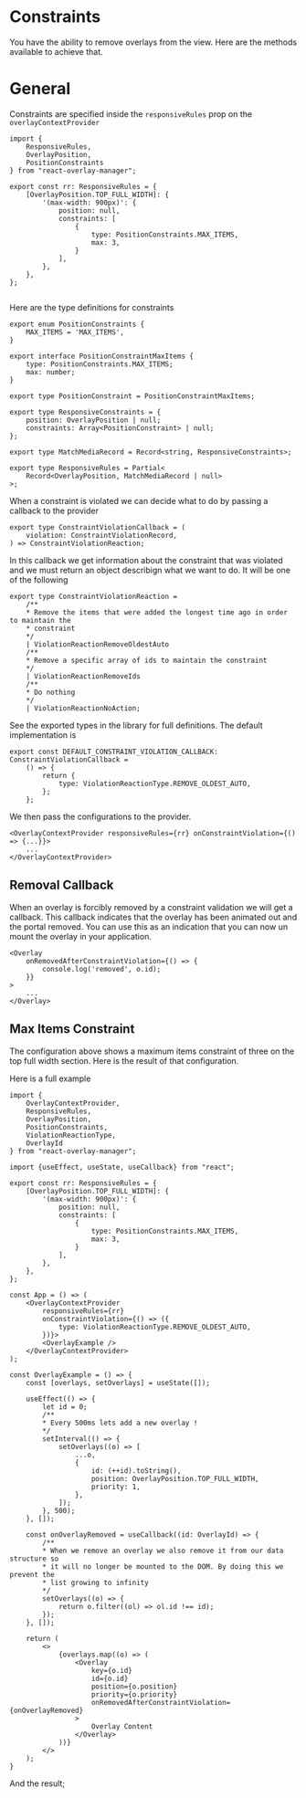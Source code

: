 
<Meta title="Documentation/Constraints" />

# Constraints
You have the ability to remove overlays from the view. Here are the methods available to achieve that.

# General
Constraints are specified inside the `responsiveRules` prop on the `overlayContextProvider`


```tsx dark="true"
import {
    ResponsiveRules,
    OverlayPosition,
    PositionConstraints
} from "react-overlay-manager";

export const rr: ResponsiveRules = {
    [OverlayPosition.TOP_FULL_WIDTH]: {
        '(max-width: 900px)': {
            position: null,
            constraints: [
                {
                    type: PositionConstraints.MAX_ITEMS,
                    max: 3,
                }
            ],
        },
    },
};


```


Here are the type definitions for constraints

```tsx dark="true"
export enum PositionConstraints {
    MAX_ITEMS = 'MAX_ITEMS',
}

export interface PositionConstraintMaxItems {
    type: PositionConstraints.MAX_ITEMS;
    max: number;
}

export type PositionConstraint = PositionConstraintMaxItems;

export type ResponsiveConstraints = {
    position: OverlayPosition | null;
    constraints: Array<PositionConstraint> | null;
};

export type MatchMediaRecord = Record<string, ResponsiveConstraints>;

export type ResponsiveRules = Partial<
    Record<OverlayPosition, MatchMediaRecord | null>
>;

```

When a constraint is violated we can decide what to do by passing a callback
to the provider

```tsx dark="true"
export type ConstraintViolationCallback = (
    violation: ConstraintViolationRecord,
) => ConstraintViolationReaction;
```

In this callback we get information about the constraint that was violated and we must return
an object describign what we want to do. It will be one of the following

```tsx dark="true"
export type ConstraintViolationReaction =
    /**
    * Remove the items that were added the longest time ago in order to maintain the
    * constraint
    */
    | ViolationReactionRemoveOldestAuto
    /**
    * Remove a specific array of ids to maintain the constraint
    */
    | ViolationReactionRemoveIds
    /**
    * Do nothing
    */
    | ViolationReactionNoAction;
```

See the exported types in the library for full definitions. The default implementation is

```tsx dark="true"
export const DEFAULT_CONSTRAINT_VIOLATION_CALLBACK: ConstraintViolationCallback =
    () => {
        return {
            type: ViolationReactionType.REMOVE_OLDEST_AUTO,
        };
    };

```

We then pass the configurations to the provider.

```tsx dark="true"
<OverlayContextProvider responsiveRules={rr} onConstraintViolation={() => {...}}>
    ...
</OverlayContextProvider>
```

## Removal Callback
When an overlay is forcibly removed by a constraint validation we will get a
callback. This callback indicates that the overlay has been animated out and the
portal removed. You can use this as an indication that you can now un mount
the overlay in your application.

```tsx dark="true"
<Overlay
    onRemovedAfterConstraintViolation={() => {
        console.log('removed', o.id);
    }}
>
    ...
</Overlay>
```


## Max Items Constraint

The configuration above shows a maximum items constraint of three on the top full
width section. Here is the result of that configuration.

Here is a full example

```tsx dark="true"
import {
    OverlayContextProvider,
    ResponsiveRules,
    OverlayPosition,
    PositionConstraints,
    ViolationReactionType,
    OverlayId
} from "react-overlay-manager";

import {useEffect, useState, useCallback} from "react";

export const rr: ResponsiveRules = {
    [OverlayPosition.TOP_FULL_WIDTH]: {
        '(max-width: 900px)': {
            position: null,
            constraints: [
                {
                    type: PositionConstraints.MAX_ITEMS,
                    max: 3,
                }
            ],
        },
    },
};

const App = () => (
    <OverlayContextProvider
        responsiveRules={rr}
        onConstraintViolation={() => ({
            type: ViolationReactionType.REMOVE_OLDEST_AUTO,
        })}>
        <OverlayExample />
    </OverlayContextProvider>
);

const OverlayExample = () => {
    const [overlays, setOverlays] = useState([]);

    useEffect(() => {
        let id = 0;
        /**
        * Every 500ms lets add a new overlay !
        */
        setInterval(() => {
            setOverlays((o) => [
                ...o,
                {
                    id: (++id).toString(),
                    position: OverlayPosition.TOP_FULL_WIDTH,
                    priority: 1,
                },
            ]);
        }, 500);
    }, []);

    const onOverlayRemoved = useCallback((id: OverlayId) => {
        /**
        * When we remove an overlay we also remove it from our data structure so
        * it will no longer be mounted to the DOM. By doing this we prevent the
        * list growing to infinity
        */
        setOverlays((o) => {
            return o.filter((ol) => ol.id !== id);
        });
    }, []);

    return (
        <>
            {overlays.map((o) => (
                <Overlay
                    key={o.id}
                    id={o.id}
                    position={o.position}
                    priority={o.priority}
                    onRemovedAfterConstraintViolation={onOverlayRemoved}
                >
                    Overlay Content
                </Overlay>
            ))}
        </>
    );
}

```

And the result;

<Story height='500px' id="hidden-stories--constraint-max-items" />